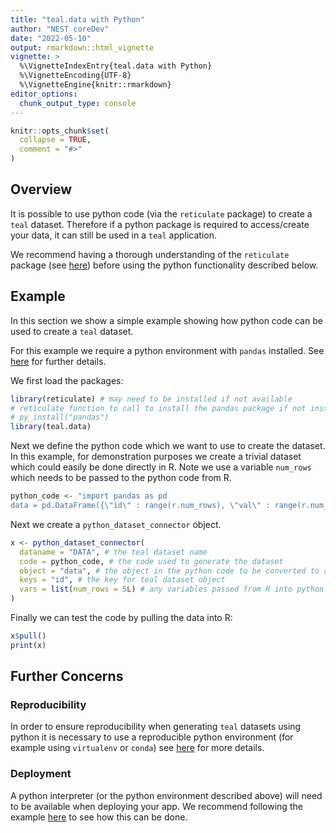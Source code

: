 ```yaml
---
title: "teal.data with Python"
author: "NEST coreDev"
date: "2022-05-10"
output: rmarkdown::html_vignette
vignette: >
  %\VignetteIndexEntry{teal.data with Python}
  %\VignetteEncoding{UTF-8}
  %\VignetteEngine{knitr::rmarkdown}
editor_options:
  chunk_output_type: console
---
```


```r
knitr::opts_chunk$set(
  collapse = TRUE,
  comment = "#>"
)
```

## Overview

It is possible to use python code (via the `reticulate` package) to create a `teal` dataset. 
Therefore if a python package is required to access/create your data, it can still be used in a `teal` application.

We recommend having a thorough understanding of the `reticulate` package (see [here](https://rstudio.github.io/reticulate))
before using the python functionality described below. 

## Example

In this section we show a simple example showing how python code can be used to create a `teal` dataset.

For this example we require a python environment with `pandas` installed. See [here](https://rstudio.github.io/reticulate/articles/python_packages.html) for further details.

We first load the packages:

```r
library(reticulate) # may need to be installed if not available
# reticulate function to call to install the pandas package if not installed
# py_install("pandas") 
library(teal.data)
```

Next we define the python code which we want to use to create the dataset.
In this example, for demonstration purposes we create a trivial dataset which could easily be done directly in R.
Note we use a variable `num_rows` which needs to be passed to the python code from R. 

```r
python_code <- "import pandas as pd
data = pd.DataFrame({\"id\" : range(r.num_rows), \"val\" : range(r.num_rows)})"
```

Next we create a `python_dataset_connector` object. 

```r
x <- python_dataset_connector(
  dataname = "DATA", # the teal dataset name
  code = python_code, # the code used to generate the dataset
  object = "data", # the object in the python code to be converted to a data.frame for the teal dataset
  keys = "id", # the key for teal dataset object
  vars = list(num_rows = 5L) # any variables passed from R into python (note this could be an R variable)
)
```

Finally we can test the code by pulling the data into R:

```r
x$pull()
print(x)
```

## Further Concerns

### Reproducibility

In order to ensure reproducibility when generating `teal` datasets using python it is necessary to use a reproducible
python environment (for example using `virtualenv` or `conda`) see [here](https://rstudio.github.io/reticulate/articles/versions.html)
for more details.

### Deployment

A python interpreter (or the python environment described above) will need to be available when deploying your app.
We recommend following the example [here](https://github.com/ranikay/shiny-reticulate-app) to see how this can be done.
